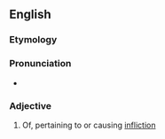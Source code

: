 ==English==

===Etymology===
{{suffix|en|inflict|ive}}

===Pronunciation===
* {{rhymes|en|ɪktɪv}}

===Adjective===
{{en-adj}}

# Of, pertaining to or causing [[infliction]]
